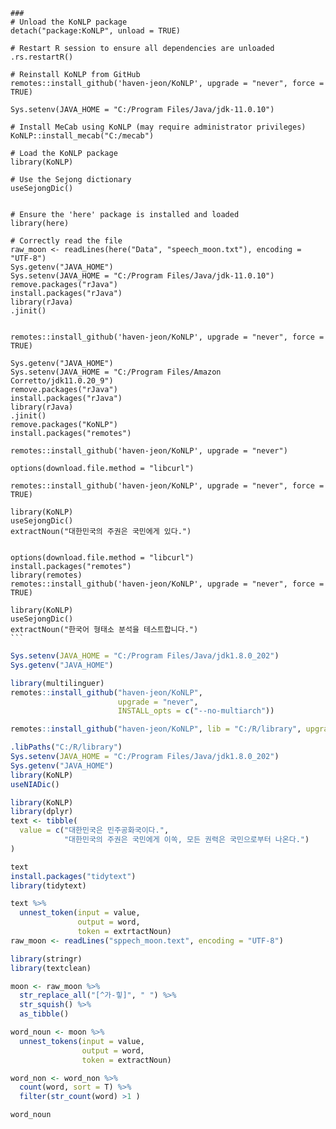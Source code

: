     ###
    # Unload the KoNLP package
    detach("package:KoNLP", unload = TRUE)

    # Restart R session to ensure all dependencies are unloaded
    .rs.restartR()

    # Reinstall KoNLP from GitHub
    remotes::install_github('haven-jeon/KoNLP', upgrade = "never", force = TRUE)

    Sys.setenv(JAVA_HOME = "C:/Program Files/Java/jdk-11.0.10")

    # Install MeCab using KoNLP (may require administrator privileges)
    KoNLP::install_mecab("C:/mecab")

    # Load the KoNLP package
    library(KoNLP)

    # Use the Sejong dictionary
    useSejongDic()


    # Ensure the 'here' package is installed and loaded
    library(here)

    # Correctly read the file
    raw_moon <- readLines(here("Data", "speech_moon.txt"), encoding = "UTF-8")
    Sys.getenv("JAVA_HOME")
    Sys.setenv(JAVA_HOME = "C:/Program Files/Java/jdk-11.0.10")
    remove.packages("rJava")
    install.packages("rJava")
    library(rJava)
    .jinit()


    remotes::install_github('haven-jeon/KoNLP', upgrade = "never", force = TRUE)

    Sys.getenv("JAVA_HOME")
    Sys.setenv(JAVA_HOME = "C:/Program Files/Amazon Corretto/jdk11.0.20_9")
    remove.packages("rJava")
    install.packages("rJava")
    library(rJava)
    .jinit()
    remove.packages("KoNLP")
    install.packages("remotes")

    remotes::install_github('haven-jeon/KoNLP', upgrade = "never")

    options(download.file.method = "libcurl")

    remotes::install_github('haven-jeon/KoNLP', upgrade = "never", force = TRUE)

    library(KoNLP)
    useSejongDic()
    extractNoun("대한민국의 주권은 국민에게 있다.")


    options(download.file.method = "libcurl")
    install.packages("remotes")
    library(remotes)
    remotes::install_github('haven-jeon/KoNLP', upgrade = "never", force = TRUE)

    library(KoNLP)
    useSejongDic()
    extractNoun("한국어 형태소 분석을 테스트합니다.")
    ```

```{r}
Sys.setenv(JAVA_HOME = "C:/Program Files/Java/jdk1.8.0_202")
Sys.getenv("JAVA_HOME")

library(multilinguer)
remotes::install_github("haven-jeon/KoNLP",
                        upgrade = "never",
                        INSTALL_opts = c("--no-multiarch"))

remotes::install_github("haven-jeon/KoNLP", lib = "C:/R/library", upgrade = "never", INSTALL_opts = c("--no-multiarch"), force = TRUE)

.libPaths("C:/R/library")
Sys.setenv(JAVA_HOME = "C:/Program Files/Java/jdk1.8.0_202")
Sys.getenv("JAVA_HOME")
library(KoNLP)
useNIADic()

library(KoNLP)
library(dplyr)
text <- tibble(
  value = c("대한민국은 민주공화국이다.", 
            "대한민국의 주권은 국민에게 이쏙, 모든 권력은 국민으로부터 나온다.")
)

text
install.packages("tidytext")
library(tidytext)

text %>% 
  unnest_token(input = value,
               output = word, 
               token = extrtactNoun)
raw_moon <- readLines("sppech_moon.text", encoding = "UTF-8")

library(stringr)
library(textclean)

moon <- raw_moon %>% 
  str_replace_all("[^가-힣]", " ") %>% 
  str_squish() %>% 
  as_tibble()

word_noun <- moon %>% 
  unnest_tokens(input = value,
                output = word,
                token = extractNoun)

word_non <- word_non %>% 
  count(word, sort = T) %>% 
  filter(str_count(word) >1 )

word_noun
```
